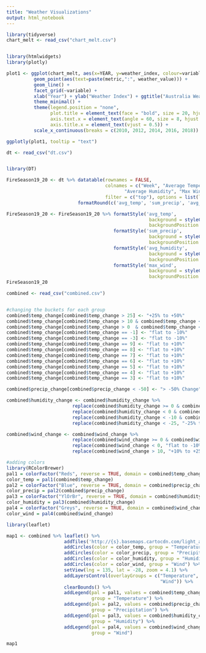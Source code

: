 ```yaml
---
title: "Weather Visualizations"
output: html_notebook
---
```

```R
library(tidyverse)
chart_melt <- read_csv("chart_melt.csv")


library(htmlwidgets)
library(plotly)

plot1 <- ggplot(chart_melt, aes(x=YEAR, y=weather_index, colour=variable)) +
          geom_point(aes(text=paste(metric,":", weather_value))) +
          geom_line() +
          facet_grid(~variable) +
          xlab("Year") + ylab("Weather Index") + ggtitle("Australia Weather Metrics 2010-2019") + 
          theme_minimal() +
          theme(legend.position = "none",
                plot.title = element_text(face = "bold", size = 20, hjust = 0.5), 
                axis.text.x = element_text(angle = 60, size = 8, hjust = 10),
                axis.title.x = element_text(vjust = 0.5)) +
          scale_x_continuous(breaks = c(2010, 2012, 2014, 2016, 2018))

ggplotly(plot1, tooltip = "text")
```

```R
dt <- read_csv("dt.csv")


library(DT)

FireSeason19_20 <- dt %>% datatable(rownames = FALSE, 
                                    colnames = c("Week", "Average Temperature (C)", "Total Precipitation (mm)", 
                                           "Average Humidity", "Max Wind (m/s)"),
                                    filter = c("top"), options = list(language = list(sSearch = "Filter:"))) %>%
                          formatRound(c('avg_temp', 'sum_precip', 'avg_humidity', 'max_wind'), 0)

FireSeason19_20 <- FireSeason19_20 %>% formatStyle('avg_temp',
                                                    background = styleColorBar(dt$avg_temp, 'tomato'),
                                                    backgroundPosition = 'right') %>%
                                       formatStyle('sum_precip',
                                                    background = styleColorBar(dt$sum_precip, 'lightblue'),
                                                    backgroundPosition = 'right') %>%
                                       formatStyle('avg_humidity',
                                                    background = styleColorBar(dt$avg_humidity, 'navajowhite'),
                                                    backgroundPosition = 'right') %>%
                                       formatStyle('max_wind',
                                                    background = styleColorBar(dt$max_wind, 'lightgrey'),
                                                    backgroundPosition = 'right')
FireSeason19_20

```

```R
combined <- read_csv("combined.csv")


#changing the buckets for each group
combined$temp_change[combined$temp_change > 25] <- "+25% to +50%"
combined$temp_change[combined$temp_change > 10 & combined$temp_change <= 25] <- "+10% to +25%"
combined$temp_change[combined$temp_change > 0  & combined$temp_change <= 10] <- "flat to +10%"
combined$temp_change[combined$temp_change == -1] <- "flat to -10%"
combined$temp_change[combined$temp_change == -3] <- "flat to -10%"
combined$temp_change[combined$temp_change == 9] <- "flat to +10%"
combined$temp_change[combined$temp_change == 8] <- "flat to +10%"
combined$temp_change[combined$temp_change == 7] <- "flat to +10%"
combined$temp_change[combined$temp_change == 6] <- "flat to +10%"
combined$temp_change[combined$temp_change == 5] <- "flat to +10%"
combined$temp_change[combined$temp_change == 4] <- "flat to +10%"
combined$temp_change[combined$temp_change == 3] <- "flat to +10%"

combined$precip_change[combined$precip_change < -50] <- "> -50% Change"

combined$humidity_change <- combined$humidity_change %>%
                        replace(combined$humidity_change >= 0 & combined$humidity_change <= 10, "flat to +10%") %>%
                        replace(combined$humidity_change < 0 & combined$humidity_change >= -10, "flat to -10%") %>%
                        replace(combined$humidity_change < -10 & combined$humidity_change >= -25, "-10% to -25%") %>%
                        replace(combined$humidity_change < -25, "-25% to -50%")

combined$wind_change <- combined$wind_change %>%
                        replace(combined$wind_change >= 0 & combined$wind_change <= 10, "flat to +10%") %>%
                        replace(combined$wind_change < 0, "flat to -10%") %>%
                        replace(combined$wind_change > 10, "+10% to +25%")

#adding colors
library(RColorBrewer)
pal1 = colorFactor("Reds", reverse = TRUE, domain = combined$temp_change)
color_temp = pal1(combined$temp_change)
pal2 = colorFactor("Blue", reverse = TRUE, domain = combined$precip_change)
color_precip = pal2(combined$precip_change)
pal3 = colorFactor("YlOrBr", reverse = TRUE, domain = combined$humidity_change)
color_humidity = pal3(combined$humidity_change)
pal4 = colorFactor("Greys", reverse = TRUE, domain = combined$wind_change)
color_wind = pal4(combined$wind_change)
```


```R
library(leaflet)

map1 <- combined %>% leaflet() %>% 
                     addTiles('http://{s}.basemaps.cartocdn.com/light_all/{z}/{x}/{y}.png') %>% 
                     addCircles(color = color_temp, group = "Temperature") %>%
                     addCircles(color = color_precip, group = "Precipitation") %>%
                     addCircles(color = color_humidity, group = "Humidity") %>%
                     addCircles(color = color_wind, group = "Wind") %>%
                     setView(lng = 135, lat = -28, zoom = 4.1) %>%
                     addLayersControl(overlayGroups = c("Temperature", "Precipitation", "Humidity", 
                                                        "Wind")) %>%
                     clearBounds() %>%
                     addLegend(pal = pal1, values = combined$temp_change, title = "Temperature % Change", 
                               group = "Temperature") %>%
                     addLegend(pal = pal2, values = combined$precip_change, title = "Precipitation % Change", 
                               group = "Precipitation") %>%
                     addLegend(pal = pal3, values = combined$humidity_change, title = "Humidty % Change", 
                               group = "Humidity") %>%
                     addLegend(pal = pal4, values = combined$wind_change, title = "Wind % Change", 
                               group = "Wind")

map1

```



